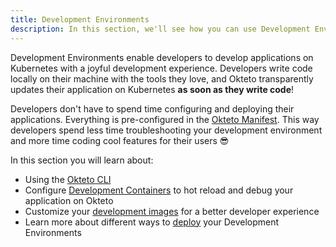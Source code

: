 ```yaml
---
title: Development Environments
description: In this section, we'll see how you can use Development Environments on Okteto
---
```


Development Environments enable developers to develop applications on Kubernetes with a joyful development experience.
Developers write code locally on their machine with the tools they love, and Okteto transparently updates their application on Kubernetes **as soon as they write code**!

Developers don't have to spend time configuring and deploying their applications.
Everything is pre-configured in the [Okteto Manifest](manifest/overview-manifest.mdx).
This way developers spend less time troubleshooting your development environment and more time coding cool features for their users 😎

In this section you will learn about:

- Using the [Okteto CLI](core/using-okteto-cli.mdx)
- Configure [Development Containers](deploy/development-containers/index.mdx) to hot reload and debug your application on Okteto
- Customize your [development images](deploy/development-environments.mdx) for a better developer experience
- Learn more about different ways to [deploy](deploy/deploy-index.mdx) your Development Environments
